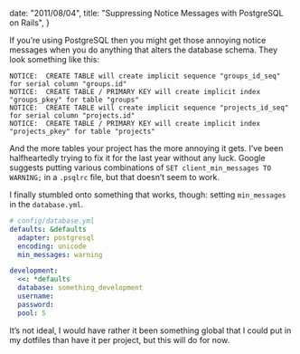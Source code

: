 
  date: "2011/08/04",
  title: "Suppressing Notice Messages with PostgreSQL on Rails",
}


If you’re using PostgreSQL then you might get those annoying notice messages when you do anything that alters the database schema. They look something like this:

```plaintext
NOTICE:  CREATE TABLE will create implicit sequence "groups_id_seq" for serial column "groups.id"
NOTICE:  CREATE TABLE / PRIMARY KEY will create implicit index "groups_pkey" for table "groups"
NOTICE:  CREATE TABLE will create implicit sequence "projects_id_seq" for serial column "projects.id"
NOTICE:  CREATE TABLE / PRIMARY KEY will create implicit index "projects_pkey" for table "projects"
```

And the more tables your project has the more annoying it gets. I’ve been halfheartedly trying to fix it for the last year without any luck. Google suggests putting various combinations of  `SET client_min_messages TO WARNING;` in a `.psqlrc` file, but that doesn’t seem to work.

I finally stumbled onto something that works, though: setting `min_messages` in the `database.yml`.

```yaml
# config/database.yml
defaults: &defaults
  adapter: postgresql
  encoding: unicode
  min_messages: warning

development:
  <<: *defaults
  database: something_development
  username:
  password:
  pool: 5
```

It’s not ideal, I would have rather it been something global that I could put in my dotfiles than have it per project, but this will do for now.
